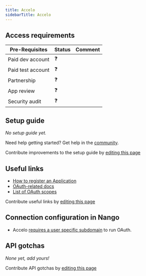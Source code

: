 ```yaml
---
title: Accelo
sidebarTitle: Accelo
---
```



<Overview />
<PreBuiltTooling />
<PreBuiltUseCases />

## Access requirements
| Pre-Requisites | Status | Comment|
| - | - | - |
| Paid dev account | ❓ |  |
| Paid test account | ❓ |  |
| Partnership | ❓ | |
| App review | ❓ |  |
| Security audit | ❓ | |

## Setup guide

_No setup guide yet._

<Tip>Need help getting started? Get help in the [community](https://nango.dev/slack).</Tip>

<Note>Contribute improvements to the setup guide by [editing this page](https://github.com/nangohq/nango/tree/master/docs-v2/integrations/all/accelo.mdx)</Note>


## Useful links

-   [How to register an Application](https://api.accelo.com/docs/#registering-your-application)
-   [OAuth-related docs](https://api.accelo.com/docs/#authentication)
-   [List of OAuth scopes](https://api.accelo.com/docs/#scope)

<Note>Contribute useful links by [editing this page](https://github.com/nangohq/nango/tree/master/docs-v2/integrations/all/accelo.mdx)</Note>

## Connection configuration in Nango

- Accelo [requires a user specific subdomain](https://api.accelo.com/docs/#oauth2-0-uri) to run OAuth.

## API gotchas

_None yet, add yours!_

<Note>Contribute API gotchas by [editing this page](https://github.com/nangohq/nango/tree/master/docs-v2/integrations/all/accelo.mdx)</Note>

